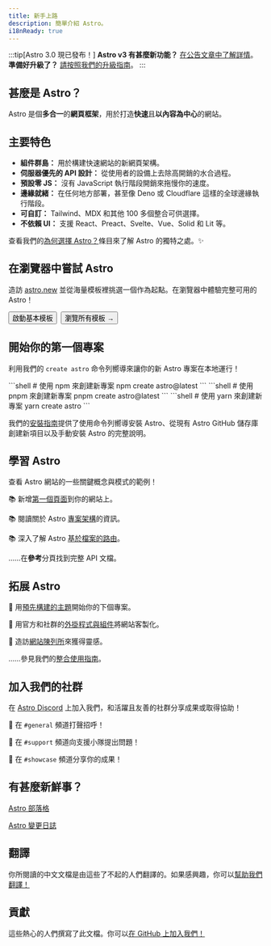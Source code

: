 ```yaml
---
title: 新手上路
description: 簡單介紹 Astro。
i18nReady: true
---
```


:::tip[Astro 3.0 現已發布！]
**Astro v3 有甚麼新功能？** [在公告文章中了解詳情](https://astro.build/blog/astro-3/)。  
**準備好升級了？** [請按照我們的升級指南](/zh-tw/guides/upgrade-to/v3/)。
:::

<h2>甚麼是 Astro？</h2>

Astro 是個**多合一**的**網頁框架**，用於打造**快速**且**以內容為中心**的網站。


## 主要特色
- **組件群島：** 用於構建快速網站的新網頁架構。
- **伺服器優先的 API 設計：** 從使用者的設備上去除高開銷的水合過程。
- **預設零 JS：** 沒有 JavaScript 執行階段開銷來拖慢你的速度。
- **邊緣就緒：** 在任何地方部署，甚至像 Deno 或 Cloudflare 這樣的全球邊緣執行階段。
- **可自訂：** Tailwind、MDX 和其他 100 多個整合可供選擇。
- **不依賴 UI：** 支援 React、Preact、Svelte、Vue、Solid 和 Lit 等。

查看我們的[為何選擇 Astro？](/zh-tw/concepts/why-astro/)條目來了解 Astro 的獨特之處。✨


## 在瀏覽器中嘗試 Astro

造訪 [astro.new](https://astro.new/) 並從海量模板裡挑選一個作為起點。在瀏覽器中體驗完整可用的 Astro！

<div style="display: flex; flex-wrap: wrap; gap: 0.5rem;">
  <Button href="https://astro.new/basics?on=stackblitz">啟動基本模板</Button>
  <Button variant="outline" href="https://astro.new/">瀏覽所有模板 →</Button>
</div>


## 開始你的第一個專案

利用我們的 `create astro` 命令列嚮導來讓你的新 Astro 專案在本地運行！

<PackageManagerTabs>
  <Fragment slot="npm">
  ```shell
  # 使用 npm 來創建新專案
  npm create astro@latest
  ```
  </Fragment>
  <Fragment slot="pnpm">
  ```shell
  # 使用 pnpm 來創建新專案
  pnpm create astro@latest
  ```
  </Fragment>
  <Fragment slot="yarn">
  ```shell
  # 使用 yarn 來創建新專案
  yarn create astro
  ```
  </Fragment>
</PackageManagerTabs>

我們的[安裝指南](/zh-tw/install/auto/)提供了使用命令列嚮導安裝 Astro、從現有 Astro GitHub 儲存庫創建新項目以及手動安裝 Astro 的完整說明。


## 學習 Astro

查看 Astro 網站的一些關鍵概念與模式的範例！

📚 新增[第一個頁面](/zh-tw/basics/astro-pages/)到你的網站上。

📚 閱讀關於 Astro [專案架構](/zh-tw/basics/project-structure/)的資訊。

📚 深入了解 Astro [基於檔案的路由](/zh-tw/guides/routing/)。

……在**參考**分頁找到完整 API 文檔。


## 拓展 Astro

🧰 用[預先構建的主題](https://astro.build/themes)開始你的下個專案。

🧰 用官方和社群的[外掛程式與組件](https://astro.build/integrations/)將網站客製化。

🧰 造訪[網站陳列所](https://astro.build/showcase)來獲得靈感。

……參見我們的[整合使用指南](/zh-tw/guides/integrations-guide/)。


## 加入我們的社群

在 [Astro Discord](https://astro.build/chat) 上加入我們，和活躍且友善的社群分享成果或取得協助！

💬 在 `#general` 頻道打聲招呼！

💬 在 `#support` 頻道向支援小隊提出問題！

💬 在 `#showcase` 頻道分享你的成果！


## 有甚麼新鮮事？

[Astro 部落格](https://astro.build/blog/)

[Astro 變更日誌](https://github.com/withastro/astro/blob/main/packages/astro/CHANGELOG.md)


## 翻譯

你所閱讀的中文文檔是由這些了不起的人們翻譯的。如果感興趣，你可以[幫助我們翻譯！](https://contribute.docs.astro.build/guides/i18n/)

<TranslatorList githubRepo="withastro/docs" />


## 貢獻

這些熱心的人們撰寫了此文檔。你可以[在 GitHub 上加入我們！](https://github.com/withastro/docs)

<ContributorList githubRepo="withastro/docs" />
